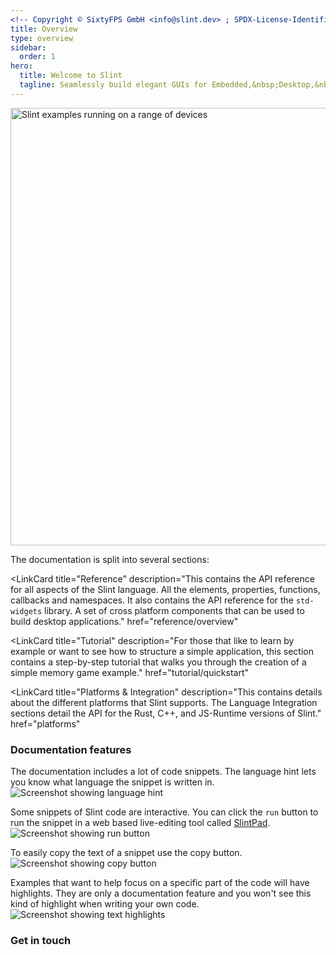 ```yaml
---
<!-- Copyright © SixtyFPS GmbH <info@slint.dev> ; SPDX-License-Identifier: MIT -->
title: Overview
type: overview
sidebar:
  order: 1
hero:
  title: Welcome to Slint
  tagline: Seamlessly build elegant GUIs for Embedded,&nbsp;Desktop,&nbsp;and&nbsp;Mobile
---
```





<div style="display: flex; justify-content: center;">
  <Image quality="high" src={BannerImage} width="700px" alt="Slint examples running on a range of devices"/>
</div>

The documentation is split into several sections:

<CardGrid>
<LinkCard
  title="Guide"
  description="This will get you up and running with the tooling for Slint development including the IDE integration via the Slint Language Server (LSP) and Slint Viewer.
  <br/><br/>
  It then offers a guide explaining all the key concepts of Slint and how to understand and use the Slint language."
  href="guide/getting-started"
>
</LinkCard>

<LinkCard
  title="Reference"
  description="This contains the API reference for all aspects of the Slint language. All the elements, properties, functions, callbacks and namespaces. It also contains the
API reference for the `std-widgets` library. A set of cross platform components that can be used to build desktop applications."
  href="reference/overview"
>
</LinkCard>

<LinkCard
  title="Tutorial"
  description="For those that like to learn by example or want to see how to structure a simple application, this section contains a step-by-step tutorial that walks you 
through the creation of a simple memory game example."
href="tutorial/quickstart"
>
</LinkCard>

<LinkCard
  title="Platforms & Integration"
  description="This contains details about the different platforms that Slint supports.
The Language Integration sections detail the API for the Rust, C++, and JS-Runtime versions of Slint."
href="platforms"
>
</LinkCard>
</CardGrid>

### Documentation features

The documentation includes a lot of code snippets. The language hint lets you know what
language the snippet is written in.
<Image src={LanguageHint} alt="Screenshot showing language hint" />

Some snippets of Slint code are interactive. You can click the `run` button to run the snippet
in a web based live-editing tool called [SlintPad](https://slintpad.com).
<Image src={RunInSlintPad} alt="Screenshot showing run button"  />

To easily copy the text of a snippet use the copy button.
<Image src={CopySnippet} alt="Screenshot showing copy button"  />

Examples that want to help focus on a specific part of the code will have highlights. They are only
a documentation feature and you won't see this kind of highlight when writing your own code.
<Image src={LineHighlight} alt="Screenshot showing text highlights"  />


### Get in touch

<FourCardGrid>
<LinkCard
  title="Chat"
  href="https://chat.slint.dev/"
  target="_blank"
/>
<LinkCard
  title="Discussions"
  href="https://github.com/slint-ui/slint/discussions"
  target="_blank"
/>
<LinkCard
  title="Report Bugs"
  href="https://github.com/slint-ui/slint/issues"
  target="_blank"
/>
<LinkCard
  title="Email"
  href="mailto:info@slint.dev"
  target="_blank"
/>
</FourCardGrid>
